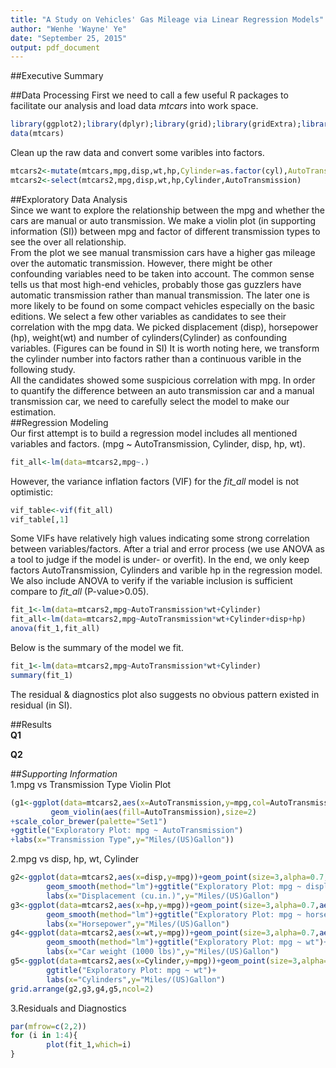 ```yaml
---
title: "A Study on Vehicles' Gas Mileage via Linear Regression Models"
author: "Wenhe 'Wayne' Ye"
date: "September 25, 2015"
output: pdf_document
---
```

##Executive Summary 

##Data Processing 
First we need to call a few useful R packages to facilitate our analysis and load data *mtcars* into work space.  
```r
library(ggplot2);library(dplyr);library(grid);library(gridExtra);library(car);library(xtable)
data(mtcars)
```
Clean up the raw data and convert some varibles into factors.  
```r
mtcars2<-mutate(mtcars,mpg,disp,wt,hp,Cylinder=as.factor(cyl),AutoTransmission=as.factor(am))
mtcars2<-select(mtcars2,mpg,disp,wt,hp,Cylinder,AutoTransmission)
```
##Exploratory Data Analysis  
Since we want to explore the relationship between the mpg and whether the cars are manual or auto transmission. We make a violin plot (in supporting information (SI)) between mpg and factor of different transmission types to see the over all relationship.   
From the plot we see manual transmission cars have a higher gas mileage over the automatic transmission. However, there might be other confounding variables need to be taken into account. The common sense tells us that most high-end vehicles, probably those gas guzzlers have automatic transmission rather than manual transmission. The later one is more likely to be found on some compact vehicles especially on the basic editions. We select a few other variables as candidates to see their correlation with the mpg data. We picked displacement (disp), horsepower (hp), weight(wt) and number of cylinders(Cylinder) as confounding variables. (Figures can be found in SI) It is worth noting here, we transform the cylinder number into factors rather than a continuous varible in the following study.  
All the candidates showed some suspicious correlation with mpg. In order to quantify the difference between an auto transmission car and a manual transmission car, we need to carefully select the model to make our estimation.  
##Regression Modeling  
Our first attempt is to build a regression model includes all mentioned variables and factors. (mpg ~ AutoTransmission, Cylinder, disp, hp, wt). 
```r
fit_all<-lm(data=mtcars2,mpg~.)
```
However, the variance inflation factors (VIF) for the *fit_all* model is not optimistic:  
```r
vif_table<-vif(fit_all)
vif_table[,1]
```
Some VIFs have relatively high values indicating some strong correlation between variables/factors. After a trial and error process (we use ANOVA as a tool to judge if the model is under- or overfit). In the end, we only keep factors AutoTransmission, Cylinders and varible hp in the regression model. We also include ANOVA to verify if the variable inclusion is sufficient compare to *fit_all* (P-value>0.05).
```r
fit_1<-lm(data=mtcars2,mpg~AutoTransmission*wt+Cylinder)
fit_all<-lm(data=mtcars2,mpg~AutoTransmission*wt+Cylinder+disp+hp)
anova(fit_1,fit_all)
```
Below is the summary of the model we fit.
```r
fit_1<-lm(data=mtcars2,mpg~AutoTransmission*wt+Cylinder)
summary(fit_1)
```
The residual & diagnostics plot also suggests no obvious pattern existed in residual (in SI).  

##Results  
**Q1**  

**Q2**  

##*Supporting Information*  
1.mpg vs Transmission Type Violin Plot  
```r
(g1<-ggplot(data=mtcars2,aes(x=AutoTransmission,y=mpg,col=AutoTransmission))+
         geom_violin(aes(fill=AutoTransmission),size=2)
+scale_color_brewer(palette="Set1")
+ggtitle("Exploratory Plot: mpg ~ AutoTransmission")
+labs(x="Transmission Type",y="Miles/(US)Gallon"))
```
2.mpg vs disp, hp, wt, Cylinder  
```r
g2<-ggplot(data=mtcars2,aes(x=disp,y=mpg))+geom_point(size=3,alpha=0.7,aes(col=AutoTransmission))+
        geom_smooth(method="lm")+ggtitle("Exploratory Plot: mpg ~ displacement")+
        labs(x="Displacement (cu.in.)",y="Miles/(US)Gallon")
g3<-ggplot(data=mtcars2,aes(x=hp,y=mpg))+geom_point(size=3,alpha=0.7,aes(col=AutoTransmission))+
        geom_smooth(method="lm")+ggtitle("Exploratory Plot: mpg ~ horsepower")+
        labs(x="Horsepower",y="Miles/(US)Gallon")
g4<-ggplot(data=mtcars2,aes(x=wt,y=mpg))+geom_point(size=3,alpha=0.7,aes(col=AutoTransmission))+
        geom_smooth(method="lm")+ggtitle("Exploratory Plot: mpg ~ wt")+
        labs(x="Car weight (1000 lbs)",y="Miles/(US)Gallon")
g5<-ggplot(data=mtcars2,aes(x=Cylinder,y=mpg))+geom_point(size=3,alpha=0.7,aes(col=AutoTransmission))+
        ggtitle("Exploratory Plot: mpg ~ wt")+
        labs(x="Cylinders",y="Miles/(US)Gallon")
grid.arrange(g2,g3,g4,g5,ncol=2)
```
3.Residuals and Diagnostics  
```r
par(mfrow=c(2,2))
for (i in 1:4){
        plot(fit_1,which=i)
}
```